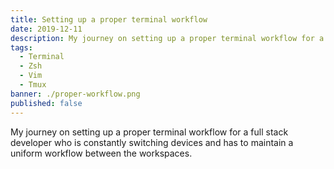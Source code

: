 ```yaml
---
title: Setting up a proper terminal workflow
date: 2019-12-11
description: My journey on setting up a proper terminal workflow for a full stack developer who is constantly switching devices and has to maintain a uniform workflow between the workspaces.
tags:
  - Terminal
  - Zsh
  - Vim
  - Tmux
banner: ./proper-workflow.png
published: false
---
```


My journey on setting up a proper terminal workflow for a full stack developer who is constantly switching devices and has to maintain a uniform workflow between the workspaces.
